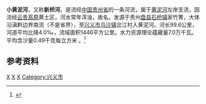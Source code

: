 {{Infobox River
  | river_name      = 小黄泥河
  | image_name      =
  | image_size      = 
  | caption         = 
  | origin          = [[贵州省|贵州省]][[盘县|盘县]][[石桥镇_(盘县)|石桥镇]]家竹箐
  | mouth           = 贵州省[[兴义市|兴义市]][[乌沙镇_(兴义市)|乌沙镇]]岔江村[[黄泥河_(南盘江)|黄泥河]]
  | basin_countries = {{PRC}}
  | length          = 99.6 km
  | elevation       = 
  | mouth_elevation = 
  | discharge       = 41.6 m<sup>3</sup>/s
  | watershed       = 1446 km<sup>2</sup>
}}
'''小黄泥河'''，又称'''新桥河'''，是流经[[中国|中国]][[贵州省|贵州省]]的一条河流，属于[[黄泥河_(南盘江)|黄泥河]]左岸支流，因流经[[云贵高原|云贵高原]]黄土区，河水常年浑浊，故名。发源于贵州[[盘县|盘县]][[石桥镇_(盘县)|石桥镇]]家竹箐，大体沿滇黔边界南流（不是省界），至[[兴义市|兴义市]][[乌沙镇_(兴义市)|乌沙镇]]岔江村入黄泥河。河长99.6公里，河道平均比降4.0‰，流域面积1446平方公里。水力资源理论蕴藏量7.0万千瓦。平均含沙量0.49千克每立方米 。<ref name="中国河湖大典">{{cite book zh |author=《[[中国河湖大典|中国河湖大典]]》编纂委员会 |title=《中国河湖大典·珠江卷》 |format=M |edition=1 |location=北京 |publisher=中国水利水电出版社 |date=2013年1月 |pages=37页 |id= ISBN 978-7-5170-0561-2}}</ref>
==参考资料==
{{reflist}}
[[Category:南盤江水系|X]]
[[Category:六盘水河流|X]]
[[Category:黔西南河流|X]]
[[Category:兴义市|Category:兴义市]]